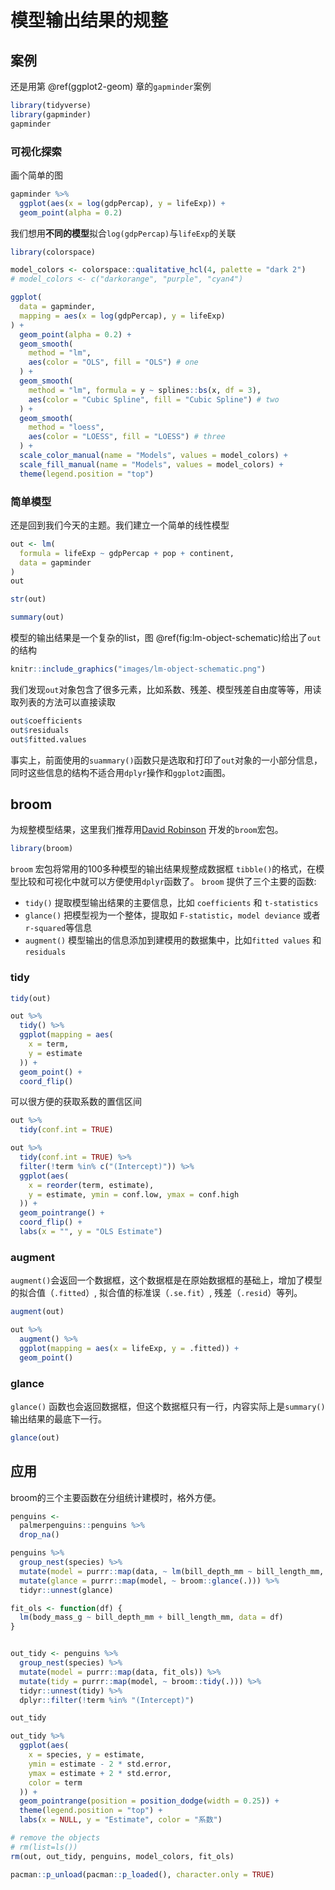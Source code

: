 # 模型输出结果的规整 {#broom}


## 案例

还是用第 \@ref(ggplot2-geom) 章的`gapminder`案例

```r
library(tidyverse)
library(gapminder)
gapminder
```




### 可视化探索

画个简单的图
```r
gapminder %>%
  ggplot(aes(x = log(gdpPercap), y = lifeExp)) +
  geom_point(alpha = 0.2)
```

我们想用**不同的模型**拟合`log(gdpPercap)`与`lifeExp`的关联

```r
library(colorspace)

model_colors <- colorspace::qualitative_hcl(4, palette = "dark 2")
# model_colors <- c("darkorange", "purple", "cyan4")

ggplot(
  data = gapminder,
  mapping = aes(x = log(gdpPercap), y = lifeExp)
) +
  geom_point(alpha = 0.2) +
  geom_smooth(
    method = "lm",
    aes(color = "OLS", fill = "OLS") # one
  ) +
  geom_smooth(
    method = "lm", formula = y ~ splines::bs(x, df = 3),
    aes(color = "Cubic Spline", fill = "Cubic Spline") # two
  ) +
  geom_smooth(
    method = "loess",
    aes(color = "LOESS", fill = "LOESS") # three
  ) +
  scale_color_manual(name = "Models", values = model_colors) +
  scale_fill_manual(name = "Models", values = model_colors) +
  theme(legend.position = "top")
```



### 简单模型

还是回到我们今天的主题。我们建立一个简单的线性模型
```r
out <- lm(
  formula = lifeExp ~ gdpPercap + pop + continent,
  data = gapminder
)
out
```


```r
str(out)
```


```r
summary(out)
```


模型的输出结果是一个复杂的list，图 \@ref(fig:lm-object-schematic)给出了`out`的结构
```r
knitr::include_graphics("images/lm-object-schematic.png")
```

我们发现`out`对象包含了很多元素，比如系数、残差、模型残差自由度等等，用读取列表的方法可以直接读取
```r
out$coefficients
out$residuals
out$fitted.values
```

事实上，前面使用的`suammary()`函数只是选取和打印了`out`对象的一小部分信息，同时这些信息的结构不适合用`dplyr`操作和`ggplot2`画图。





## broom

为规整模型结果，这里我们推荐用[David Robinson](http://varianceexplained.org/about/) 开发的`broom`宏包。


```r
library(broom)
```

`broom` 宏包将常用的100多种模型的输出结果规整成数据框
`tibble()`的格式，在模型比较和可视化中就可以方便使用`dplyr`函数了。
`broom` 提供了三个主要的函数:

- `tidy()` 提取模型输出结果的主要信息，比如 `coefficients` 和 `t-statistics`
- `glance()` 把模型视为一个整体，提取如 `F-statistic`，`model deviance` 或者 `r-squared`等信息
- `augment()` 模型输出的信息添加到建模用的数据集中，比如`fitted values` 和 `residuals` 





### tidy

```r
tidy(out)
```



```r
out %>%
  tidy() %>%
  ggplot(mapping = aes(
    x = term,
    y = estimate
  )) +
  geom_point() +
  coord_flip()
```


可以很方便的获取系数的置信区间
```r
out %>%
  tidy(conf.int = TRUE)
```



```r
out %>%
  tidy(conf.int = TRUE) %>%
  filter(!term %in% c("(Intercept)")) %>%
  ggplot(aes(
    x = reorder(term, estimate),
    y = estimate, ymin = conf.low, ymax = conf.high
  )) +
  geom_pointrange() +
  coord_flip() +
  labs(x = "", y = "OLS Estimate")
```





### augment

`augment()`会返回一个数据框，这个数据框是在原始数据框的基础上，增加了模型的拟合值（`.fitted`）, 拟合值的标准误（`.se.fit`）, 残差（`.resid`）等列。


```r
augment(out)
```


```r
out %>%
  augment() %>%
  ggplot(mapping = aes(x = lifeExp, y = .fitted)) +
  geom_point()
```



### glance

`glance()` 函数也会返回数据框，但这个数据框只有一行，内容实际上是`summary()`输出结果的最底下一行。


```r
glance(out)
```



## 应用

broom的三个主要函数在分组统计建模时，格外方便。

```r
penguins <-
  palmerpenguins::penguins %>%
  drop_na()
```



```r
penguins %>%
  group_nest(species) %>%
  mutate(model = purrr::map(data, ~ lm(bill_depth_mm ~ bill_length_mm, data = .))) %>%
  mutate(glance = purrr::map(model, ~ broom::glance(.))) %>%
  tidyr::unnest(glance)
```



```r
fit_ols <- function(df) {
  lm(body_mass_g ~ bill_depth_mm + bill_length_mm, data = df)
}


out_tidy <- penguins %>%
  group_nest(species) %>%
  mutate(model = purrr::map(data, fit_ols)) %>%
  mutate(tidy = purrr::map(model, ~ broom::tidy(.))) %>%
  tidyr::unnest(tidy) %>%
  dplyr::filter(!term %in% "(Intercept)")

out_tidy
```



```r
out_tidy %>%
  ggplot(aes(
    x = species, y = estimate,
    ymin = estimate - 2 * std.error,
    ymax = estimate + 2 * std.error,
    color = term
  )) +
  geom_pointrange(position = position_dodge(width = 0.25)) +
  theme(legend.position = "top") +
  labs(x = NULL, y = "Estimate", color = "系数")
```



```r
# remove the objects
# rm(list=ls())
rm(out, out_tidy, penguins, model_colors, fit_ols)
```


```r
pacman::p_unload(pacman::p_loaded(), character.only = TRUE)
```
